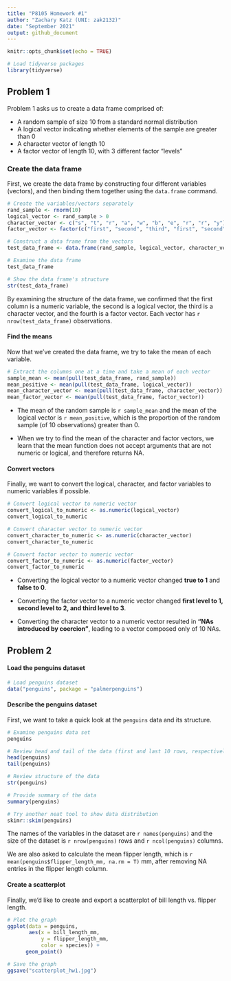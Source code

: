 ```yaml
---
title: "P8105 Homework #1"
author: "Zachary Katz (UNI: zak2132)"
date: "September 2021"
output: github_document
---
```


```r
knitr::opts_chunk$set(echo = TRUE)

# Load tidyverse packages
library(tidyverse)
```

## Problem 1

Problem 1 asks us to create a data frame comprised of:

* A random sample of size 10 from a standard normal distribution
* A logical vector indicating whether elements of the sample are greater than 0
* A character vector of length 10
* A factor vector of length 10, with 3 different factor "levels"

### Create the data frame

First, we create the data frame by constructing four different variables (vectors), and then binding them together using the `data.frame` command.

```r

# Create the variables/vectors separately
rand_sample <- rnorm(10)
logical_vector <- rand_sample > 0
character_vector <- c("s", "t", "r", "a", "w", "b", "e", "r", "r", "y")
factor_vector <- factor(c("first", "second", "third", "first", "second", "third", "first", "second", "third", "first"))

# Construct a data frame from the vectors
test_data_frame <- data.frame(rand_sample, logical_vector, character_vector, factor_vector)

# Examine the data frame
test_data_frame

# Show the data frame's structure
str(test_data_frame)
```
By examining the structure of the data frame, we confirmed that the first column is a numeric variable, the second is a logical vector, the third is a character vector, and the fourth is a factor vector. Each vector has `r nrow(test_data_frame)` observations.

#### Find the means

Now that we've created the data frame, we try to take the mean of each variable.

```r
# Extract the columns one at a time and take a mean of each vector
sample_mean <- mean(pull(test_data_frame, rand_sample))
mean_positive <- mean(pull(test_data_frame, logical_vector))
mean_character_vector <- mean(pull(test_data_frame, character_vector))
mean_factor_vector <- mean(pull(test_data_frame, factor_vector))
```

* The mean of the random sample is `r sample_mean` and the mean of the logical vector is `r mean_positive`, which is the proportion of the random sample (of 10 observations) greater than 0.

* When we try to find the mean of the character and factor vectors, we learn that the mean function does not accept arguments that are not numeric or logical, and therefore returns NA.

#### Convert vectors

Finally, we want to convert the logical, character, and factor variables to numeric variables if possible.

```r
# Convert logical vector to numeric vector
convert_logical_to_numeric <- as.numeric(logical_vector)
convert_logical_to_numeric

# Convert character vector to numeric vector
convert_character_to_numeric <- as.numeric(character_vector)
convert_character_to_numeric

# Convert factor vector to numeric vector
convert_factor_to_numeric <- as.numeric(factor_vector)
convert_factor_to_numeric
```
* Converting the logical vector to a numeric vector changed **true to 1** and **false to 0**. 

* Converting the factor vector to a numeric vector changed **first level to 1, second level to 2, and third level to 3**.

* Converting the character vector to a numeric vector resulted in **"NAs introduced by coercion"**, leading to a vector composed only of 10 NAs.

## Problem 2

#### Load the penguins dataset

```r
# Load penguins dataset
data("penguins", package = "palmerpenguins")
```

#### Describe the penguins dataset

First, we want to take a quick look at the `penguins` data and its structure.

```r
# Examine penguins data set
penguins

# Review head and tail of the data (first and last 10 rows, respectively)
head(penguins)
tail(penguins)

# Review structure of the data
str(penguins)

# Provide summary of the data
summary(penguins)

# Try another neat tool to show data distribution
skimr::skim(penguins)
```

The names of the variables in the dataset are `r names(penguins)` and the size of the dataset is `r nrow(penguins)` rows and `r ncol(penguins)` columns.

We are also asked to calculate the mean flipper length, which is `r mean(penguins$flipper_length_mm, na.rm = T)` mm, after removing NA entries in the flipper length column.

#### Create a scatterplot

Finally, we'd like to create and export a scatterplot of bill length vs. flipper length.

```r

# Plot the graph
ggplot(data = penguins, 
       aes(x = bill_length_mm, 
           y = flipper_length_mm, 
           color = species)) + 
      geom_point()

# Save the graph
ggsave("scatterplot_hw1.jpg")
```